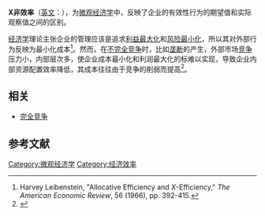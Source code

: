 '''X非效率'''（[[英文|英文]]：'''{{lang|en|X-inefficiency}}'''），为[[微观经济学|微观经济学]]中，反映了企业的有效性行为的期望值和实际观察值之间的区别。

[[经济学|经济学]]理论主张企业的管理应该是追求[[利益最大化|利益最大化]]和[[风险最小化|风险最小化]]，所以其对外部行为反映为最小化成本<ref>Harvey Leibenstein, "Allocative Efficiency and ''X''-Efficiency," ''The American Economic Review'', 56 (1966), pp. 392-415.</ref>。然而，在[[不完全竞争|不完全竞争]]时，比如[[垄断|垄断]]的产生，外部市场[[竞争|竞争]]压力小，内部层次多，使企业成本最小化和利润最大化的标难以实现，导致企业内部资源配置效率降低，其成本往往由于竞争的削弱而提高<ref name="a">{{cite book | language =  en | author = Dsavid L.Weimer | coauthors = Aidan R.Vining | title = Policy Analysis: Concepts and Practice | year =  2005 | url =https://archive.org/details/policyanalysisco0000weim_u3o9| location =  | publisher = Pearson: Prentice Hall | id = Fourth Edition | isbn = 013183001-5 | pages = 102页 }}</ref>。

== 相关 ==
* [[完全竞争|完全竞争]]

==参考文献==
<div class="references-small">
<references></references>
</div>
{{Microeconomics-stub}}
[[Category:微观经济学|Category:微观经济学]]
[[Category:经济效率|Category:经济效率]]